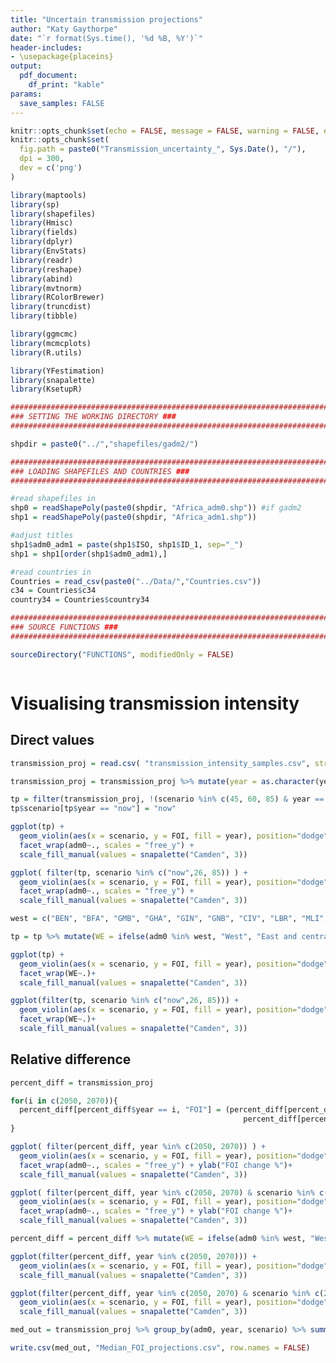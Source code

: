 ```yaml
---
title: "Uncertain transmission projections"
author: "Katy Gaythorpe"
date: "`r format(Sys.time(), '%d %B, %Y')`"
header-includes: 
- \usepackage{placeins}
output: 
  pdf_document:
    df_print: "kable"
params:
  save_samples: FALSE
---
```


```r
knitr::opts_chunk$set(echo = FALSE, message = FALSE, warning = FALSE, error = FALSE)
knitr::opts_chunk$set(
  fig.path = paste0("Transmission_uncertainty_", Sys.Date(), "/"),
  dpi = 300,
  dev = c('png')
)
```

```r

library(maptools)
library(sp) 
library(shapefiles)
library(Hmisc)
library(fields)
library(dplyr)
library(EnvStats)
library(readr)
library(reshape)
library(abind)
library(mvtnorm)
library(RColorBrewer)
library(truncdist)
library(tibble)

library(ggmcmc)
library(mcmcplots)
library(R.utils)

library(YFestimation)
library(snapalette)
library(KsetupR)

#########################################################################################################
### SETTING THE WORKING DIRECTORY ###
#########################################################################################################

shpdir = paste0("../","shapefiles/gadm2/")

#########################################################################################################
### LOADING SHAPEFILES AND COUNTRIES ###
#########################################################################################################

#read shapefiles in
shp0 = readShapePoly(paste0(shpdir, "Africa_adm0.shp")) #if gadm2
shp1 = readShapePoly(paste0(shpdir, "Africa_adm1.shp"))

#adjust titles
shp1$adm0_adm1 = paste(shp1$ISO, shp1$ID_1, sep="_")
shp1 = shp1[order(shp1$adm0_adm1),]

#read countries in
Countries = read_csv(paste0("../Data/","Countries.csv"))
c34 = Countries$c34
country34 = Countries$country34

#########################################################################################################
### SOURCE FUNCTIONS ###
#########################################################################################################

sourceDirectory("FUNCTIONS", modifiedOnly = FALSE)



```

# Visualising transmission intensity

## Direct values

```r

transmission_proj = read.csv( "transmission_intensity_samples.csv", stringsAsFactors = FALSE)

transmission_proj = transmission_proj %>% mutate(year = as.character(year), scenario = as.character(scenario))

tp = filter(transmission_proj, !(scenario %in% c(45, 60, 85) & year == "now"))
tp$scenario[tp$year == "now"] = "now"

```

```r
ggplot(tp) + 
  geom_violin(aes(x = scenario, y = FOI, fill = year), position="dodge") + 
  facet_wrap(adm0~., scales = "free_y") +
  scale_fill_manual(values = snapalette("Camden", 3))

```

```r
ggplot( filter(tp, scenario %in% c("now",26, 85)) ) + 
  geom_violin(aes(x = scenario, y = FOI, fill = year), position="dodge") + 
  facet_wrap(adm0~., scales = "free_y") +
  scale_fill_manual(values = snapalette("Camden", 3))

```


```r

west = c("BEN", "BFA", "GMB", "GHA", "GIN", "GNB", "CIV", "LBR", "MLI", "MRT", "NER", "NGA", "SEN", "SLE", "TGO")

tp = tp %>% mutate(WE = ifelse(adm0 %in% west, "West", "East and central"))

ggplot(tp) + 
  geom_violin(aes(x = scenario, y = FOI, fill = year), position="dodge") + 
  facet_wrap(WE~.)+
  scale_fill_manual(values = snapalette("Camden", 3))


```

```r

ggplot(filter(tp, scenario %in% c("now",26, 85))) + 
  geom_violin(aes(x = scenario, y = FOI, fill = year), position="dodge") + 
  facet_wrap(WE~.)+
  scale_fill_manual(values = snapalette("Camden", 3))

```

## Relative difference

```r

percent_diff = transmission_proj

for(i in c(2050, 2070)){
  percent_diff[percent_diff$year == i, "FOI"] = (percent_diff[percent_diff$year == i, "FOI"] - percent_diff[percent_diff$year == "now", "FOI"])/
                                                    percent_diff[percent_diff$year == "now", "FOI"] * 100
}

```


```r

ggplot( filter(percent_diff, year %in% c(2050, 2070)) ) + 
  geom_violin(aes(x = scenario, y = FOI, fill = year), position="dodge") + 
  facet_wrap(adm0~., scales = "free_y") + ylab("FOI change %")+
  scale_fill_manual(values = snapalette("Camden", 3))


```

```r

ggplot( filter(percent_diff, year %in% c(2050, 2070) & scenario %in% c(26, 85)) ) + 
  geom_violin(aes(x = scenario, y = FOI, fill = year), position="dodge") + 
  facet_wrap(adm0~., scales = "free_y") + ylab("FOI change %")+
  scale_fill_manual(values = snapalette("Camden", 3))


```

```r

percent_diff = percent_diff %>% mutate(WE = ifelse(adm0 %in% west, "West", "East and central"))

ggplot(filter(percent_diff, year %in% c(2050, 2070))) + 
  geom_violin(aes(x = scenario, y = FOI, fill = year), position="dodge") + facet_wrap(WE~.)+
  scale_fill_manual(values = snapalette("Camden", 3))

```


```r

ggplot(filter(percent_diff, year %in% c(2050, 2070) & scenario %in% c(26, 85))) + 
  geom_violin(aes(x = scenario, y = FOI, fill = year), position="dodge") + facet_wrap(WE~.)+
  scale_fill_manual(values = snapalette("Camden", 3))

```


```r

med_out = transmission_proj %>% group_by(adm0, year, scenario) %>% summarise(median_FOI = median(FOI))

write.csv(med_out, "Median_FOI_projections.csv", row.names = FALSE)

```